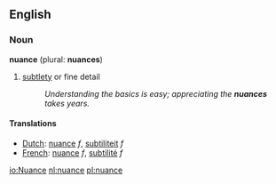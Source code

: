 ==English==

===Noun===
'''nuance''' (plural: '''nuances''')

# [[subtle]]ty or fine detail
#: ''Understanding the basics is easy; appreciating the '''nuances'''&nbsp; takes years.''

====Translations====
*[[Dutch]]: [[nuance]] ''f'', [[subtiliteit]] ''f''
*[[French]]: [[nuance]] ''f'', [[subtilité]] ''f''

[[io:Nuance]]
[[nl:nuance]]
[[pl:nuance]]